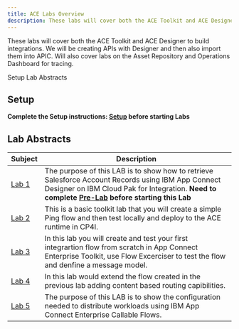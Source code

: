 ```yaml
---
title: ACE Labs Overview
description: These labs will cover both the ACE Toolkit and ACE Designer to build integrations. 
---
```


<PageDescription>

These labs will cover both the ACE Toolkit and ACE Designer to build integrations. We will be creating APIs with Designer and then also import them into APIC.   Will also cover labs on the Asset Repository and Operations Dashboard for tracing. 

</PageDescription>

<AnchorLinks>
  <AnchorLink>Setup</AnchorLink>
  <AnchorLink>Lab Abstracts</AnchorLink>
</AnchorLinks>

## Setup

**Complete the Setup instructions:  [Setup](/acelabs/Updated-Pre-Lab) before starting Labs** 

## Lab Abstracts

|  Subject                            | Description                                            |                                                               
|-------------------------|-----------------------------------------|
| [Lab 1](/acelabs/Lab_1)       | The purpose of this LAB is to show how to retrieve Salesforce Account Records using IBM App Connect Designer on IBM Cloud Pak for Integration. **Need to complete [Pre-Lab](/acelabs/Updated-Pre-Lab/) before starting this Lab** 
| [Lab 2](/acelabs/Lab_2)       | This is a basic toolkit lab that you will create a simple Ping flow and then test locally and deploy to the ACE runtime in CP4I.
| [Lab 3](/acelabs/Lab_3)       | In this lab you will create and test your first integrartion flow from scratch in App Connect Enterprise Toolkit, use Flow Excerciser to test the flow and denfine a message model.
| [Lab 4](/acelabs/Lab_4)       | In this lab would extend the flow created in the previous lab adding content based routing capibilities.
| [Lab 5](/acelabs/Lab_5)       | The purpose of this LAB is to show the configuration needed to distribute workloads using IBM App Connect Enterprise Callable Flows.

